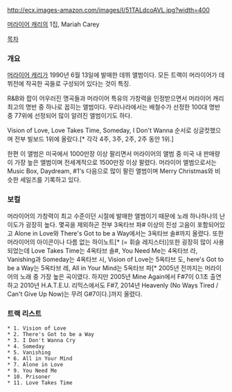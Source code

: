 http://ecx.images-amazon.com/images/I/51TALdcoAVL.jpg?width=400

[[머라이어 캐리]]의 1집, Mariah Carey



[[목차]]


=== 개요 ===

[[머라이어 캐리]]가 1990년 6월 13일에 발매한 데뷔 앨범이다. 모든 트랙이 머라이어가 데뷔전에 작곡한 곡들로 구성되어 있다는 것이 특징.

R&B와 팝이 어우러진 명곡들과 머라이어 특유의 가창력을 인정받으면서 머라이어 캐리 최고의 명반 중 하나로 꼽히는 앨범이다. 우리나라에서는 배철수가 선정한 100대 명반 중 77위에 선정되어 많이 알려진 앨범이기도 하다.

Vision of Love, Love Takes Time, Someday, I Don't Wanna 순서로 싱글컷했으며 전부 빌보드 1위에 올랐다.[* 각각 4주, 3주, 2주, 2주 동안 1위.]

한편 이 앨범은 미국에서 1000만장 이상 팔리면서 머라이어의 앨범 중 미국 내 판매량이 가장 높은 앨범이며 전세계적으로 1500만장 이상 팔렸다. 머라이어 앨범으로서는 Music Box, Daydream, #1's 다음으로 많이 팔린 앨범이며 Merry Christmas와 비슷한 세일즈를 기록하고 있다.


=== 보컬 ===

머라이어의 가창력이 최고 수준이던 시절에 발매한 앨범이기 때문에 노래 하나하나의 난이도가 굉장히 높다. 몇곡을 제외하곤 전부 3옥타브 파# 이상의 진성 고음이 포함되어있고 Alone in Love와 There's Got to be a Way에서는 3옥타브 솔#까지 올렸다. 또한 머라이어의 아이콘이나 다름 없는 하이노트[* (= 휘슬 레지스터)]또한 굉장히 많이 사용되었는데 Love Takes Time는 4옥타브 솔#, You Need Me는 4옥타브 라, Vanishing과 Someday는 4옥타브 시, Vision of Love는 5옥타브 도, here's Got to be a Way는 5옥타브 레, All in Your Mind는 5옥타브 파[* 2005년 전까지는 머라이어의 노래 중 가장 높은 곡이였다. 하지만 2005년 Mine Again에서 F#7이 0.1초 출연하고 2010년 H.A.T.E.U. 리믹스에서도 F#7, 2014년 Heavenly (No Ways Tired / Can't Give Up Now)는 무려 G#7이다.]까지 올렸다.


=== 트랙 리스트 ===
 * 1. Vision of Love
 * 2. There's Got to be a Way
 * 3. I Don't Wanna Cry
 * 4. Someday
 * 5. Vanishing
 * 6. All in Your Mind
 * 7. Alone in Love
 * 9. You Need Me
 * 10. Prisoner
 * 11. Love Takes Time


